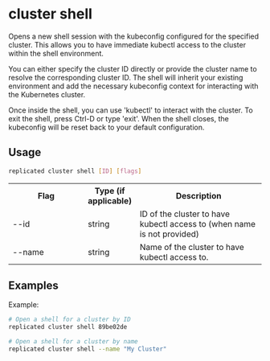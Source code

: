 
# cluster shell

Opens a new shell session with the kubeconfig configured for the specified cluster. This allows you to have immediate kubectl access to the cluster within the shell environment.

You can either specify the cluster ID directly or provide the cluster name to resolve the corresponding cluster ID. The shell will inherit your existing environment and add the necessary kubeconfig context for interacting with the Kubernetes cluster.

Once inside the shell, you can use 'kubectl' to interact with the cluster. To exit the shell, press Ctrl-D or type 'exit'. When the shell closes, the kubeconfig will be reset back to your default configuration.

## Usage

```bash
replicated cluster shell [ID] [flags]
```

<table>
  <tr>
    <th width="30%">Flag</th>
    <th width="20%">Type (if applicable)</th>
    <th width="50%">Description</th>
  </tr>
  <Help/>
  <tr>
    <td>--id</td>
    <td>string</td>
    <td>ID of the cluster to have kubectl access to (when name is not provided)</td>
  </tr>
  <tr>
    <td>--name</td>
    <td>string</td>
    <td>Name of the cluster to have kubectl access to.</td>
  </tr>
</table>

## Examples

Example:
```bash
# Open a shell for a cluster by ID
replicated cluster shell 89be02de
```

```bash
# Open a shell for a cluster by name
replicated cluster shell --name "My Cluster"
```